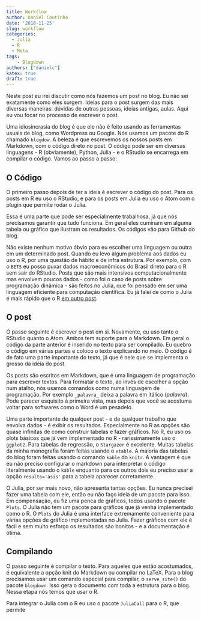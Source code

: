 ```yaml
---
title: Workflow
author: Daniel Coutinho
date: '2018-11-25'
slug: workflow
categories:
  - Julia
  - R
  - Meta
tags:
    - Blogdown
authors: ["danielc"]
katex: true
draft: true
---
```


Neste post eu irei discutir como nós fazemos um post no blog. Eu não sei exatamente como eles surgem. Ideias para o post surgem das mais diversas maneiras: dúvidas de outras pessoas, ideias antigas, aulas. Aqui eu vou focar no processo de escrever o post.

Uma idiosincrasia do blog é que ele não é feito usando as ferramentas usuais de blog, como Wordpress ou Google. Nós usamos um pacote do R chamado ``blogdow``. A beleza é que escrevemos os nossos posts em Markdown, com o código direto no post. O código pode ser em diversas linguagens - R (obviamente), Python, Julia - e o RStudio se encarrega em compilar o código. Vamos ao passo a passo:

## O Código

O primeiro passo depois de ter a ideia é escrever o código do post. Para os posts em R eu uso o RStudio, e para os posts em Julia eu uso o Atom com o plugin que permite rodar o Julia.

Essa é uma parte que pode ser especialmente trabalhosa, já que nós precisamos garantir que tudo funciona. Em geral eles cuminam em alguma tabela ou gráfico que ilustram os resultados. Os códigos vão para Github do blog.

Não existe nenhum motivo óbvio para eu escolher uma linguagem ou outra em um determinado post. Quando eu levo algum problema aos dados eu uso o R, por uma questão de hábito e de infra estrutura. Por exemplo, com o ``BETS`` eu posso puxar dados macroeconômicos do Brasil direto para o R sem sair do RStudio. Posts que são mais intensivos computacionalmente mas envolvem poucos dados - como foi o caso de posts sobre programação dinâmica - são feitos no Julia, que foi pensado em ser uma linguagem eficiente para computação científica. Eu já falei de como o Julia é mais rápido que o R [em outro post](https://azul.netlify.com/2018/10/28/por-que-usar-o-julia/).

## O post

O passo seguinte é escrever o post em si. Novamente, eu uso tanto o RStudio quanto o Atom. Ambos tem suporte para o Markdown. Em geral o código da parte anterior é inserido no texto para ser compilado. Eu quebro o código em várias partes e coloco o texto explicando no meio. O código é de fato uma parte importante do texto, já que é nele que se implementa o grosso da ideia do post.

Os posts são escritos em Markdown, que é uma linguagem de programação para escrever textos. Para formatar o texto, ao invés de escolher a opção num atalho, nós usamos comandos como numa linguagem de programação. Por exemplo `_palavra_` deixa a palavra em itálico (_palavra_). Pode parecer esquisito à primeira vista, mas depois que você se acostuma voltar para softwares como o Word é um pesadelo.

Uma parte importante de qualquer post - e de qualquer trabalho que envolva dados - é exibir os resultados. Especialmente no R as opções são quase infinitas de como construir tabelas e fazer gráficos. No R, eu uso os plots básicos que já vem implementado no R - rarissimamente uso o ``ggplot2``. Para tabelas de regressão, o ``Stargazer`` é excelente. Muitas tabelas da minha monografia foram feitas usando o ``xtable``. A maioria das tabelas do blog foram feitas usando o comando `kable` do ``knitr``. A vantagem é que eu não preciso configurar o markdown para interpretar o código literalmente usando o `kable` enquanto para os outros dois eu preciso usar a opção `results='asis'` para a tabela aparecer corretamente.

O Julia, por ser mais novo, não apresenta tantas opções. Eu nunca precisei fazer uma tabela com ele, então eu não faço ideia de um pacote para isso. Em compensação, eu fiz uma penca de gráficos, todos usando o pacote ``Plots``. O Julia não tem um pacote para gráficos que já venha implementado como o R. O ``Plots`` do Julia é uma interface extremamente conveniente para várias opções de gráfico implementadas no Julia. Fazer gráficos com ele é fácil e sem muito esforço os resultados são bonitos - e a documentação é ótima.

## Compilando

O passo seguinte é compilar o texto. Para aqueles que estão acostumados, é equivalente a opção knit do Markdown ou compilar no LaTeX. Para o blog precisamos usar um comando especial para compilar, o ``serve_site()`` do pacote ``blogdown``. Isso gera o documento com toda a estrutura para o blog. Nessa etapa nós temos que usar o R.

Para integrar o Julia com o R eu uso o pacote ``JuliaCall`` para o R, que permite   
